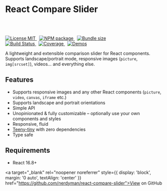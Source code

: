 
<Meta title="Docs/Intro" />

<div style={{ maxWidth: '600px', margin: '0 auto' }}>

<div style={{ textAlign: 'center' }}>

# React Compare Slider

```js codesandbox=react-compare-slider-simple-example-9si6l?entry=/src/App.jsx&overrideEntry=false
```

<br/>
<br/>

<a href="https://github.com/nerdyman/react-compare-slider/blob/master/LICENSE">
    <img src="https://img.shields.io/npm/l/react-compare-slider.svg" alt="License MIT" />
</a>
&nbsp;
<a href="https://npmjs.com/package/react-compare-slider">
    <img src="https://img.shields.io/npm/v/react-compare-slider.svg" alt="NPM package" />
</a>
&nbsp;
<a href="https://bundlephobia.com/result?p=react-compare-slider">
    <img src="https://img.shields.io/bundlephobia/minzip/react-compare-slider.svg" alt="Bundle size" />
</a>

<br/>

<a href="https://github.com/nerdyman/react-compare-slider/actions?query=workflow%3Abuild">
    <img src="https://img.shields.io/github/workflow/status/nerdyman/react-compare-slider/build" alt="Build Status" />
</a>
&nbsp;
<a href="https://codeclimate.com/github/nerdyman/react-compare-slider">
    <img src="https://img.shields.io/codeclimate/coverage/nerdyman/react-compare-slider" alt="Coverage" />
</a>
&nbsp;
<a href="https://github.com/nerdyman/react-compare-slider">
    <img src="https://img.shields.io/badge/🐙-source-blue.svg" alt="Demos" />
</a>


A lightweight and extensible comparison slider for React components. Supports
landscape/portrait mode, responsive images (`picture`, `img[srcset]`), videos&hellip; and everything else.

</div>

## Features

- Supports responsive images and any other React components (`picture`, `video`, `canvas`, `iframe` etc.)
- Supports landscape and portrait orientations
- Simple API
- Unopinionated & fully customizable &ndash; optionally use your own components and styles
- Responsive, fluid
- <a target="_blank" rel="noopener noreferrer" href="https://bundlephobia.com/result?p=react-compare-slider">Teeny-tiny</a> with zero dependencies
- Type safe

## Requirements

- React 16.8+

<a target="_blank" rel="noopener noreferrer" style={{ display: 'block', margin: '0 auto', textAlign: 'center' }} href="https://github.com/nerdyman/react-compare-slider">View on GitHub</a>

</div>
